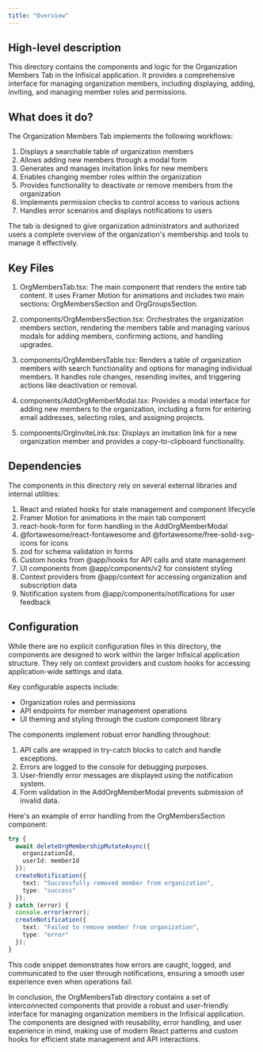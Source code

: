 ```yaml
---
title: "Overview"
---
```


## High-level description
This directory contains the components and logic for the Organization Members Tab in the Infisical application. It provides a comprehensive interface for managing organization members, including displaying, adding, inviting, and managing member roles and permissions.

## What does it do?
The Organization Members Tab implements the following workflows:

1. Displays a searchable table of organization members
2. Allows adding new members through a modal form
3. Generates and manages invitation links for new members
4. Enables changing member roles within the organization
5. Provides functionality to deactivate or remove members from the organization
6. Implements permission checks to control access to various actions
7. Handles error scenarios and displays notifications to users

The tab is designed to give organization administrators and authorized users a complete overview of the organization's membership and tools to manage it effectively.

## Key Files

1. OrgMembersTab.tsx: The main component that renders the entire tab content. It uses Framer Motion for animations and includes two main sections: OrgMembersSection and OrgGroupsSection.

2. components/OrgMembersSection.tsx: Orchestrates the organization members section, rendering the members table and managing various modals for adding members, confirming actions, and handling upgrades.

3. components/OrgMembersTable.tsx: Renders a table of organization members with search functionality and options for managing individual members. It handles role changes, resending invites, and triggering actions like deactivation or removal.

4. components/AddOrgMemberModal.tsx: Provides a modal interface for adding new members to the organization, including a form for entering email addresses, selecting roles, and assigning projects.

5. components/OrgInviteLink.tsx: Displays an invitation link for a new organization member and provides a copy-to-clipboard functionality.

## Dependencies
The components in this directory rely on several external libraries and internal utilities:

1. React and related hooks for state management and component lifecycle
2. Framer Motion for animations in the main tab component
3. react-hook-form for form handling in the AddOrgMemberModal
4. @fortawesome/react-fontawesome and @fortawesome/free-solid-svg-icons for icons
5. zod for schema validation in forms
6. Custom hooks from @app/hooks for API calls and state management
7. UI components from @app/components/v2 for consistent styling
8. Context providers from @app/context for accessing organization and subscription data
9. Notification system from @app/components/notifications for user feedback

## Configuration
While there are no explicit configuration files in this directory, the components are designed to work within the larger Infisical application structure. They rely on context providers and custom hooks for accessing application-wide settings and data.

Key configurable aspects include:
- Organization roles and permissions
- API endpoints for member management operations
- UI theming and styling through the custom component library

The components implement robust error handling throughout:

1. API calls are wrapped in try-catch blocks to catch and handle exceptions.
2. Errors are logged to the console for debugging purposes.
3. User-friendly error messages are displayed using the notification system.
4. Form validation in the AddOrgMemberModal prevents submission of invalid data.

Here's an example of error handling from the OrgMembersSection component:

```typescript
try {
  await deleteOrgMembershipMutateAsync({
    organizationId,
    userId: memberId
  });
  createNotification({
    text: "Successfully removed member from organization",
    type: "success"
  });
} catch (error) {
  console.error(error);
  createNotification({
    text: "Failed to remove member from organization",
    type: "error"
  });
}
```

This code snippet demonstrates how errors are caught, logged, and communicated to the user through notifications, ensuring a smooth user experience even when operations fail.

In conclusion, the OrgMembersTab directory contains a set of interconnected components that provide a robust and user-friendly interface for managing organization members in the Infisical application. The components are designed with reusability, error handling, and user experience in mind, making use of modern React patterns and custom hooks for efficient state management and API interactions.